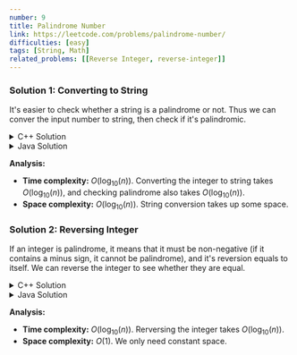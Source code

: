```yaml
---
number: 9
title: Palindrome Number
link: https://leetcode.com/problems/palindrome-number/
difficulties: [easy]
tags: [String, Math]
related_problems: [[Reverse Integer, reverse-integer]]
---
```


<h3 id="solution_1">Solution 1: Converting to String</h3>

It's easier to check whether a string is a palindrome or not. Thus we can conver the input number to string, then check if it's palindromic.

<details class="code-details">
    <summary>C++ Solution</summary>

```cpp
class Solution {
public:
    bool isPalindrome(int x) {
        string s = to_string(x);
        int left = 0, right = s.length() - 1;
        while (left < right) {
            if (s[left] != s[right]) {
                return false;
            }
            left++;
            right--;
        }

        return true;
    }
};
```

</details>

<details class="code-details">
    <summary>Java Solution</summary>

```java
class Solution {
    public boolean isPalindrome(int x) {
        String s = Integer.toString(x);

        int left = 0, right = s.length() - 1;
        while (left < right) {
            if (s.charAt(left) != s.charAt(right)) {
                return false;
            }
            left++;
            right--;
        }

        return true;
    }
}
```

</details>

**Analysis:**

- **Time complexity:** $O(\text{log}_{10}(n))$. Converting the integer to string takes $O(\text{log}_{10}(n))$, and checking palindrome also takes $O(\text{log}_{10}(n))$.
- **Space complexity:** $O(\text{log}_{10}(n))$. String conversion takes up some space.

<h3 id="solution_2">Solution 2: Reversing Integer</h3>

If an integer is palindrome, it means that it must be non-negative (if it contains a minus sign, it cannot be palindrome), and it's reversion equals to itself. We can reverse the integer to see whether they are equal.

<details class="code-details">
    <summary>C++ Solution</summary>

```cpp
class Solution {
public:
    bool isPalindrome(int x) {
        if (x < 0) {
            return false;
        }

        long reversed = 0;
        int temp = x;
        while (temp > 0) {
            int digit = temp % 10;
            temp /= 10;
            reversed = reversed * 10 + digit;
        }

        return x == reversed;
    }
};
```

</details>

<details class="code-details">
    <summary>Java Solution</summary>

```java
class Solution {
    public boolean isPalindrome(int x) {
        if (x < 0) {
            return false;
        }

        long reversed = 0;
        int temp = x;

        while (temp > 0) {
            int digit = temp % 10;
            temp /= 10;
            reversed = reversed * 10 + digit;
        }

        return reversed == x;
    }
}
```

</details>

**Analysis:**

- **Time complexity:** $O(\text{log}_{10}(n))$. Rerversing the integer takes $O(\text{log}_{10}(n))$.
- **Space complexity:** $O(1)$. We only need constant space.
